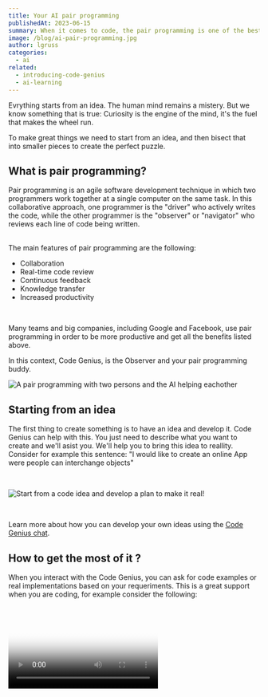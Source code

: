```yaml
---
title: Your AI pair programming
publishedAt: 2023-06-15
summary: When it comes to code, the pair programming is one of the best development practice
image: /blog/ai-pair-programming.jpg
author: lgruss
categories:
  - ai
related:
  - introducing-code-genius
  - ai-learning
---
```


Evrything starts from an idea. The human mind remains a mistery.
But we know something that is true: Curiosity is the engine of the mind, it's the fuel that makes the wheel run.

To make great things we need to start from an idea, and then bisect that into smaller pieces to create the perfect puzzle.

<h2 className="my-4 text-2xl font-semibold">What is pair programming?</h2>

Pair programming is an agile software development technique in which two programmers work together at a single computer on the same task.
In this collaborative approach, one programmer is the "driver" who actively writes the code, while the other programmer is the "observer" or "navigator" who reviews each line of code being written.

<br />
The main features of pair programming are the following:
<br />

- Collaboration
- Real-time code review
- Continuous feedback
- Knowledge transfer
- Increased productivity

<br />

Many teams and big companies, including Google and Facebook, use pair programming
in order to be more productive and get all the benefits listed above.

In this context, Code Genius, is the Observer and your pair programming buddy.

<Image
  alt="A pair programming with two persons and the AI helping eachother"
  src="/blog/pair-programming.jpg"
  width={1607}
  height={946}
/>

## Starting from an idea

The first thing to create something is to have an idea and develop it. Code Genius can help with this.
You just need to describe what you want to create and we'll asist you. We'll help you to bring this idea to reallity.
Consider for example this sentence: "I would like to create an online App were people can interchange objects"

<br />

<Image
  alt="Start from a code idea and develop a plan to make it real!"
  src="/blog/from-code-idea-to-implementation.png"
  width={1393}
  height={722}
/>

<br />

Learn more about how you can develop your own ideas using the [Code Genius chat](/code-chat).

## How to get the most of it ?

When you interact with the Code Genius, you can ask for code examples or real implementations based on your requeriments.
This is a great support when you are coding, for example consider the following:

<br />

<Video poster="/blog/chat-poster.png" videoSrc="/static/code-example.mp4" />
